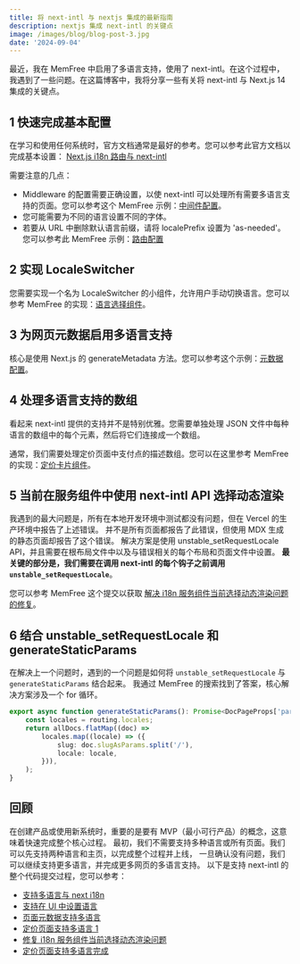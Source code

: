 ```yaml
---
title: 将 next‑intl 与 nextjs 集成的最新指南
description: nextjs 集成 next‑intl 的关键点
image: /images/blog/blog-post-3.jpg
date: '2024-09-04'
---
```


最近，我在 MemFree 中启用了多语言支持，使用了 next-intl。在这个过程中，我遇到了一些问题。在这篇博客中，我将分享一些有关将 next-intl 与 Next.js 14 集成的关键点。

## 1 快速完成基本配置

在学习和使用任何系统时，官方文档通常是最好的参考。您可以参考此官方文档以完成基本设置：
[Next.js i18n 路由与 next-intl](https://next-intl-docs.vercel.app/docs/getting-started/app-router/with-i18n-routing)

需要注意的几点：

- Middleware 的配置需要正确设置，以使 next-intl 可以处理所有需要多语言支持的页面。您可以参考这个 MemFree 示例：[中间件配置](https://github.com/memfreeme/memfree/blob/main/frontend/middleware.ts)。
- 您可能需要为不同的语言设置不同的字体。
- 若要从 URL 中删除默认语言前缀，请将 localePrefix 设置为 'as-needed'。您可以参考此 MemFree 示例：[路由配置](https://github.com/memfreeme/memfree/blob/main/frontend/i18n/routing.ts)

## 2 实现 LocaleSwitcher

您需要实现一个名为 LocaleSwitcher 的小组件，允许用户手动切换语言。您可以参考 MemFree 的实现：[语言选择组件](https://github.com/memfreeme/memfree/blob/main/frontend/components/locale-selection.tsx)。

## 3 为网页元数据启用多语言支持

核心是使用 Next.js 的 generateMetadata 方法。您可以参考这个示例：[元数据配置](https://github.com/memfreeme/memfree/blob/main/frontend/app/%5Blocale%5D/layout.tsx#L24)。

## 4 处理多语言支持的数组

看起来 next-intl 提供的支持并不是特别优雅。您需要单独处理 JSON 文件中每种语言的数组中的每个元素，然后将它们连接成一个数组。

通常，我们需要处理定价页面中支付点的描述数组。您可以在这里参考 MemFree 的实现：[定价卡片组件](https://github.com/memfreeme/memfree/blob/main/frontend/components/pricing-cards.tsx)。

## 5 当前在服务组件中使用 next-intl API 选择动态渲染

我遇到的最大问题是，所有在本地开发环境中测试都没有问题，但在 Vercel 的生产环境中报告了上述错误。
并不是所有页面都报告了此错误，但使用 MDX 生成的静态页面却报告了这个错误。
解决方案是使用 unstable_setRequestLocale API，并且需要在根布局文件中以及与错误相关的每个布局和页面文件中设置。
**最关键的部分是，我们需要在调用 next-intl 的每个钩子之前调用 `unstable_setRequestLocale`**。

您可以参考 MemFree 这个提交以获取 [解决 i18n 服务组件当前选择动态渲染问题的修复](https://github.com/memfreeme/memfree/commit/1e75a74eabee7a5085cc30bd27e4e6c3c6b90bbc)。

## 6 结合 unstable_setRequestLocale 和 generateStaticParams

在解决上一个问题时，遇到的一个问题是如何将 `unstable_setRequestLocale` 与 `generateStaticParams` 结合起来。
我通过 MemFree 的搜索找到了答案，核心解决方案涉及一个 for 循环。

```ts
export async function generateStaticParams(): Promise<DocPageProps['params'][]> {
    const locales = routing.locales;
    return allDocs.flatMap((doc) =>
        locales.map((locale) => ({
            slug: doc.slugAsParams.split('/'),
            locale: locale,
        })),
    );
}
```

## 回顾

在创建产品或使用新系统时，重要的是要有 MVP（最小可行产品）的概念，这意味着快速完成整个核心过程。
最初，我们不需要支持多种语言或所有页面。我们可以先支持两种语言和主页，以完成整个过程并上线，
一旦确认没有问题，我们可以继续支持更多语言，并完成更多网页的多语言支持。
以下是支持 next-intl 的整个代码提交过程，您可以参考：

-   [支持多语言与 next i18n](https://github.com/memfreeme/memfree/commit/18b18b02c08fa7c3e78a665d7512a4554d00109c)
-   [支持在 UI 中设置语言](https://github.com/memfreeme/memfree/commit/72b12949d64a00be11d9ca8165e2f10a98cc96a4)
-   [页面元数据支持多语言](https://github.com/memfreeme/memfree/commit/e33c291478a25d42686e479adcdcdf2d4b3eba6d)
-   [定价页面支持多语言 1](https://github.com/memfreeme/memfree/commit/56bde020f8da62996a0c522a257a2bf32d5fafdd)
-   [修复 i18n 服务组件当前选择动态渲染问题](https://github.com/memfreeme/memfree/commit/1e75a74eabee7a5085cc30bd27e4e6c3c6b90bbc)
-   [定价页面支持多语言完成](https://github.com/memfreeme/memfree/commit/bb289cb7d28cd0e7e6e5bb2157392be708a6d64e)
